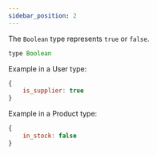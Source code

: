 ```yaml
---
sidebar_position: 2
---
```


The `Boolean` type represents `true` or `false`.

```javascript
type Boolean
```

Example in a User type:

```javascript
{
    is_supplier: true
}
```

Example in a Product type:

```javascript
{
    in_stock: false
}
```
